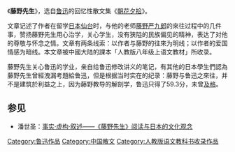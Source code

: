{{Distinguish|text = 鲁迅先生在日本的老师[[藤野严九郎|藤野严九郎]]}}

《'''藤野先生'''》，选自[[鲁迅|鲁迅]]的回忆性散文集《[[朝花夕拾_(鲁迅)|朝花夕拾]]》。

文章记述了作者在留学[[日本|日本]][[仙台|仙台]]时，与他的老师[[藤野严九郎|藤野严九郎]]的來往过程中的几件事，赞扬藤野先生用心治学，关心学生，没有狭隘的民族偏见的精神，表达了对他的尊敬与怀念之情。文章有两条线索：以作者与藤野的往來为明线；以作者的爱国情感为暗线。本文章被中國大陆的課本「人教版八年级上语文教材」所收录。

藤野先生关心鲁迅的学业，亲自给鲁迅修改讲义的笔记，有其他的日本學生們認為藤野先生曾經洩漏考題給鲁迅，但是根据当时实在的纪录：藤野与鲁迅之來往，并不是建筑於利益之上，因为藤野教导的解剖学，鲁迅只得了59.3分，未曾[[及格|及格]]。

==参见==
*潘世圣：[https://www.nssd.org/articles/article_read.aspx?id=36824360 事实·虚构·叙述——《藤野先生》阅读与日本的文化观念]{{Dead link|date=2018年11月 |bot=InternetArchiveBot |fix-attempted=yes }}
{{wikisource}}

[[Category:鲁迅作品|Category:鲁迅作品]]
[[Category:中国散文|Category:中国散文]]
[[Category:人教版语文教科书收录作品|Category:人教版语文教科书收录作品]]

{{华语文学小作品}}